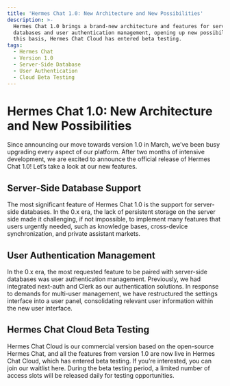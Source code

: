 ```yaml
---
title: 'Hermes Chat 1.0: New Architecture and New Possibilities'
description: >-
  Hermes Chat 1.0 brings a brand-new architecture and features for server-side
  databases and user authentication management, opening up new possibilities. On
  this basis, Hermes Chat Cloud has entered beta testing.
tags:
  - Hermes Chat
  - Version 1.0
  - Server-Side Database
  - User Authentication
  - Cloud Beta Testing
---
```


# Hermes Chat 1.0: New Architecture and New Possibilities

Since announcing our move towards version 1.0 in March, we’ve been busy upgrading every aspect of our platform. After two months of intensive development, we are excited to announce the official release of Hermes Chat 1.0! Let’s take a look at our new features.

## Server-Side Database Support

The most significant feature of Hermes Chat 1.0 is the support for server-side databases. In the 0.x era, the lack of persistent storage on the server side made it challenging, if not impossible, to implement many features that users urgently needed, such as knowledge bases, cross-device synchronization, and private assistant markets.

## User Authentication Management

In the 0.x era, the most requested feature to be paired with server-side databases was user authentication management. Previously, we had integrated next-auth and Clerk as our authentication solutions. In response to demands for multi-user management, we have restructured the settings interface into a user panel, consolidating relevant user information within the new user interface.

## Hermes Chat Cloud Beta Testing

Hermes Chat Cloud is our commercial version based on the open-source Hermes Chat, and all the features from version 1.0 are now live in Hermes Chat Cloud, which has entered beta testing. If you’re interested, you can join our waitlist here. During the beta testing period, a limited number of access slots will be released daily for testing opportunities.
